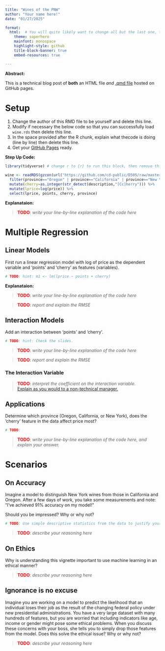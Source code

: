 ```yaml
---
title: "Wines of the PNW"
author: "Your name here!"
date: "01/27/2025"

format: 
  html:  # You will quite likely want to change all but the last one, to taste
    theme: superhero  
    mainfont: monospace
    highlight-style: github
    title-block-banner: true
    embed-resources: true

---
```


**Abstract:**

This is a technical blog post of **both** an HTML file *and* [.qmd file](src/wine_of_pnw.qmd) hosted on GitHub pages.

# Setup

1.  Change the author of this RMD file to be yourself and delete this line.
2.  Modify if necessary the below code so that you can successfully load `wine.rds` then delete this line.
3.  In the space provided after the R chunk, explain what thecode is doing (line by line) then delete this line.
4.  Get your [GitHub Pages](https://docs.github.com/en/pages/quickstart) ready.

**Step Up Code:**
```r
library(tidyverse) # change r to {r} to run this block, then remove this comment

wine <- readRDS(gzcon(url("https://github.com/cd-public/D505/raw/master/dat/wine.rds"))) %>%
  filter(province=="Oregon" | province=="California" | province=="New York") %>% 
  mutate(cherry=as.integer(str_detect(description,"[Cc]herry"))) %>% 
  mutate(lprice=log(price)) %>% 
  select(lprice, points, cherry, province)
```

**Explanataion:**

> <span style="color:red;font-weight:bold">TODO</span>: *write your line-by-line explanation of the code here*

# Multiple Regression

## Linear Models

First run a linear regression model with log of price as the dependent variable and 'points' and 'cherry' as features (variables).

```r
# TODO: hint: m1 <- lm(lprice ~ points + cherry)
```

**Explanataion:**

> <span style="color:red;font-weight:bold">TODO</span>: *write your line-by-line explanation of the code here*

> <span style="color:red;font-weight:bold">TODO</span>: *report and explain the RMSE*

## Interaction Models

Add an interaction between 'points' and 'cherry'. 

```r
# TODO: hint: Check the slides.
```

> <span style="color:red;font-weight:bold">TODO</span>: *write your line-by-line explanation of the code here*

> <span style="color:red;font-weight:bold">TODO</span>: *report and explain the RMSE*

### The Interaction Variable

> <span style="color:red;font-weight:bold">TODO</span>: *interpret the coefficient on the interaction variable.* <br>[Explain as you would to a non-technical manager.](https://youtube.com/clip/UgkxY7ohjoimIef6zpPLjgQHqJcJHeZptuVm?feature=shared)

## Applications

Determine which province (Oregon, California, or New York), does the 'cherry' feature in the data affect price most?

```r
# TODO: 
```

> <span style="color:red;font-weight:bold">TODO</span>: *write your line-by-line explanation of the code here, and explain your answer.*

# Scenarios

## On Accuracy

Imagine a model to distinguish New York wines from those in California and Oregon. After a few days of work, you take some measurements and note: "I've achieved 91% accuracy on my model!" 

Should you be impressed? Why or why not?

```r
# TODO: Use simple descriptive statistics from the data to justify your answer.
```

> <span style="color:red;font-weight:bold">TODO</span>: *describe your reasoning here*

## On Ethics

Why is understanding this vignette important to use machine learning in an ethical manner?

> <span style="color:red;font-weight:bold">TODO</span>: *describe your reasoning here*

## Ignorance is no excuse
Imagine you are working on a model to predict the likelihood that an individual loses their job as the result of the changing federal policy under new presidential administrations. You have a very large dataset with many hundreds of features, but you are worried that including indicators like age, income or gender might pose some ethical problems. When you discuss these concerns with your boss, she tells you to simply drop those features from the model. Does this solve the ethical issue? Why or why not?

> <span style="color:red;font-weight:bold">TODO</span>: *describe your reasoning here*
